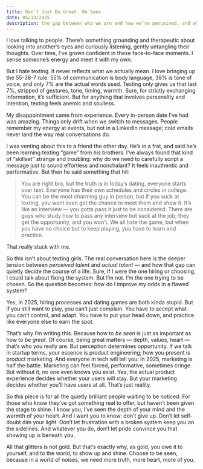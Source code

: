 ```yaml
---
title: Don't Just Be Great. Be Seen
date: 05/13/2025
description: the gap between who we are and how we’re perceived, and why learning to be seen is just as essential as becoming better. 
---
```


I love talking to people. There’s something grounding and therapeutic about looking into another’s eyes and curiously listening, gently untangling their thoughts. Over time, I’ve grown confident in these face-to-face moments. I sense someone’s energy and meet it with my own.

But I hate texting. It never reflects what we actually mean. I love bringing up the 55-38-7 rule: 55% of communication is body language, 38% is tone of voice, and only 7% are the actual words used. Texting only gives us that last 7%, stripped of gestures, tone, timing, warmth. Sure, for strictly exchanging information, it’s sufficient. But for anything that involves personality and intention, texting feels anemic and soulless.

My disappointment came from experience. Every in-person date I’ve had was amazing. Things only drift when we switch to messages. People remember my energy at events, but not in a LinkedIn message; cold emails never land the way real conversations do.

I was venting about this to a friend the other day. He’s in a frat, and said he’s been learning texting “game” from his brothers. I’ve always found that kind of “skillset” strange and troubling: why do we need to carefully script a message just to sound effortless and nonchalant? It feels inauthentic and performative. But then he said something that hit:

> You are right bro, but the truth is in today’s dating, everyone starts over text. Everyone has their own schedules and circles in college. You can be the most charming guy in person, but if you suck at texting, you wont even get the chance to meet them and show it. It’s like an interview — you gotta pass it just to be considered. There are guys who study how to pass any interview but suck at the job; they get the opportunity, and you won’t. We all hate the game, but when you have no choice but to keep playing, you have to learn and practice.
> 

That really stuck with me. 

So this isn’t about texting girls. The real conversation here is the deeper tension between *perceived talent* and *actual talent* — and how that gap can quietly decide the course of a life. Sure, if I were the one hiring or choosing, I could talk about fixing the system. But I’m not. I’m the one trying to be chosen. So the question becomes: how do I improve my odds in a flawed system?

Yes, in 2025, hiring processes and dating games are both kinda stupid. But if you still want to play, you can’t just complain. You have to accept what you can’t control, and adapt. You have to put your head down, and practice like everyone else to earn the spot.

That’s why I’m writing this. Because how to *be seen* is just as important as how to *be great*. Of course, being great matters — depth, values, heart — that’s who you really are. But perception determines opportunity. If we talk in startup terms, your essence is product engineering; how you present is product marketing. And everyone in tech will tell you: in 2025, marketing is half the battle. Marketing can feel forced, performative, sometimes cringe. But without it, no one even knows you exist. Yes, the actual product experience decides whether your users will stay. But your marketing decides whether you’ll have users at all. That’s just reality.

So this piece is for all the quietly brilliant people waiting to be noticed. For those who know they’ve got something real to offer, but haven’t been given the stage to shine. I know you, I’ve seen the depth of your mind and the warmth of your heart. And I want you to know: don’t give up. Don’t let self-doubt dim your light. Don’t let frustration with a broken system keep you on the sidelines. And whatever you do, don’t let pride convince you that showing up is beneath you.

All that glitters is not gold. But that’s exactly why, as gold, you owe it to yourself, and to the world, to show up and shine. Choose to be seen, because in a world of noises, we need more truth, more heart, more of you.
